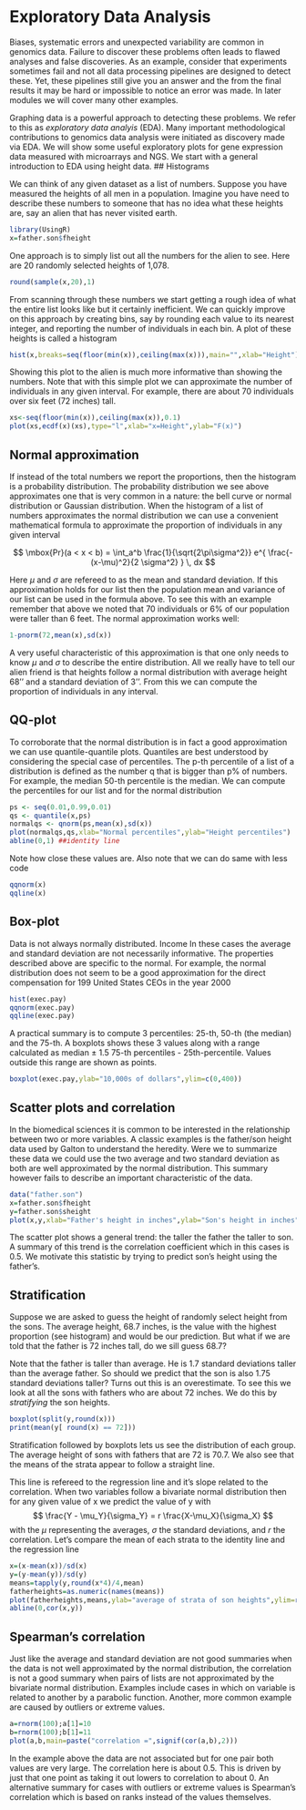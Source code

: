 # Exploratory Data Analysis

Biases, systematic errors and unexpected variability are common in genomics data. Failure to discover these problems often leads to flawed analyses and false discoveries. As an example, consider that experiments sometimes fail and not all data processing pipelines are designed to detect these. Yet, these pipelines still give you an answer and the from the final results it may be hard or impossible to notice an error was made. In later modules we will cover many other examples. 

Graphing data is a powerful approach to detecting these problems. We refer to this as _exploratory data analyis_ (EDA). Many important methodological contributions to genomics data analysis were initiated as discovery made via EDA. We will show some useful exploratory plots for gene expression data measured with microarrays and NGS. We start with a general introduction to EDA using height data.
## Histograms

We can think of any given dataset as a list of numbers. Suppose you have measured the heights of all men in a population. Imagine you have need to describe these numbers to someone that has no idea what these heights are, say an alien that has never visited earth. 

```r
library(UsingR)
x=father.son$fheight
```
One approach is to simply list out all the numbers for the alien to see. Here are 20 randomly selected heights of 1,078.

```r
round(sample(x,20),1)
```

From scanning through these numbers we start getting a rough idea of what the entire list looks like but it certainly inefficient. We can quickly improve on this approach by creating bins, say by rounding each value to its nearest integer, and reporting the number of individuals in each bin. A plot of these heights is called a histogram
```r
hist(x,breaks=seq(floor(min(x)),ceiling(max(x))),main="",xlab="Height")
```
Showing this plot to the alien is much more informative than showing the numbers. Note that with this simple plot we can approximate the number of individuals in any given interval. For example, there are about 70 individuals over six feet (72 inches) tall. 

```r
xs<-seq(floor(min(x)),ceiling(max(x)),0.1)
plot(xs,ecdf(x)(xs),type="l",xlab="x=Height",ylab="F(x)")
```

## Normal approximation

If instead of the total numbers we report the proportions, then the histogram is a probability distribution. The probability distribution we see above approximates one that is very common in a nature: the bell curve or normal distribution or Gaussian distribution. When the histogram of a list of numbers approximates the normal distribution we can use a convenient mathematical formula to approximate the proportion of individuals in any given interval

$$
\mbox{Pr}(a < x < b) = \int_a^b \frac{1}{\sqrt{2\pi\sigma^2}} e^{ \frac{-(x-\mu)^2}{2 \sigma^2} } \, dx
$$

Here $\mu$ and $\sigma$ are refereed to as the mean and standard deviation. If this approximation holds for our list then the population mean and variance of our list can be used in the formula above. To see this with an example remember that above we noted that 70 individuals or 6% of our population were taller than 6 feet. The normal approximation works well:
```r
1-pnorm(72,mean(x),sd(x)) 
```

A very useful characteristic of this approximation is that one only needs to know $\mu$ and $\sigma$ to describe the entire distribution. All we really have to tell our alien friend is that heights follow a normal distribution with average height 68'' and a standard deviation of 3''. From this we can compute the proportion of individuals in any interval. 

## QQ-plot

To corroborate that the normal distribution is in fact a good approximation we can use quantile-quantile plots. Quantiles are best understood by considering the special case of percentiles. The p-th percentile of a list of a distribution is defined as the number q that is bigger than p% of numbers. For example, the median 50-th percentile is the median. We can compute the percentiles for our list and for the normal distribution
```r
ps <- seq(0.01,0.99,0.01)
qs <- quantile(x,ps)
normalqs <- qnorm(ps,mean(x),sd(x))
plot(normalqs,qs,xlab="Normal percentiles",ylab="Height percentiles")
abline(0,1) ##identity line
```
Note how close these values are. Also note that we can do same with less code
```r
qqnorm(x)
qqline(x)
```

## Box-plot
Data is not always normally distributed. Income 
In these cases the average and standard deviation are not necessarily informative. The properties described above are specific to the normal. For example, the normal distribution does not seem to be a good approximation for the direct compensation for 199 United States CEOs in the year 2000
```r
hist(exec.pay)
qqnorm(exec.pay)
qqline(exec.pay)
```
A practical summary is to compute 3 percentiles: 25-th, 50-th (the median) and the 75-th. A boxplots shows these 3 values along with a range calculated as median $\pm$ 1.5 75-th percentiles - 25th-percentile. Values outside this range are shown as points.

```r
boxplot(exec.pay,ylab="10,000s of dollars",ylim=c(0,400))
```

## Scatter plots and correlation
In the biomedical sciences it is common to be interested in the relationship between two or more variables. A classic examples is the father/son height data used by Galton to understand the heredity. Were we to summarize these data we could use the two average and two standard deviation as both are well approximated by the normal distribution. This summary however fails to describe an important characteristic of the data.

```r
data("father.son")
x=father.son$fheight
y=father.son$sheight
plot(x,y,xlab="Father's height in inches",ylab="Son's height in inches",main=paste("correlation =",signif(cor(x,y),2)))
```
The scatter plot shows a general trend: the taller the father the taller to son. A summary of this trend is the correlation coefficient which in this cases is 0.5. We motivate this statistic by trying to predict son's height using the father's.

## Stratification
Suppose we are asked to guess the height of randomly select height from the sons. The average height, 68.7 inches, is the value with the highest proportion (see histogram) and would be our prediction. But what if we are told that the father is 72 inches tall, do we sill guess 68.7?

Note that the father is taller than average. He is 1.7 standard deviations taller than the average father. So should we predict that the son is also 1.75 standard deviations taller? Turns out this is an overestimate. To see this we look at all the sons with fathers who are about 72 inches. We do this by _stratifying_ the son heights.
```r
boxplot(split(y,round(x)))
print(mean(y[ round(x) == 72]))
```
Stratification followed by boxplots lets us see the distribution of each group. The average height of sons with fathers that are 72 is 70.7. We also see that the means of the strata appear to follow a straight line. 

This line is refereed to the regression line and it's slope related to the correlation. When two variables follow a bivariate normal distribution then for any given value of x we predict the value of y with
$$
\frac{Y - \mu_Y}{\sigma_Y} = r \frac{X-\mu_X}{\sigma_X}
$$
with the $\mu$ representing the averages, $\sigma$ the standard deviations, and $r$ the correlation. Let's compare the mean of each strata to the identity line and the regression line

```r
x=(x-mean(x))/sd(x)
y=(y-mean(y))/sd(y)
means=tapply(y,round(x*4)/4,mean)
fatherheights=as.numeric(names(means))
plot(fatherheights,means,ylab="average of strata of son heights",ylim=range(fatherheights))
abline(0,cor(x,y))
```





## Spearman's correlation
Just like the average and standard deviation are not good summaries when the data is not well approximated by the normal distribution, the correlation is not a good summary when pairs of lists are not approximated by the bivariate normal distribution. Examples include cases in which on variable is related to another by a parabolic function. Another, more common example are caused by outliers or extreme values.

```r
a=rnorm(100);a[1]=10
b=rnorm(100);b[1]=11
plot(a,b,main=paste("correlation =",signif(cor(a,b),2)))
```
In the example above the data are not associated but for one pair both values are very large. The correlation here is about 0.5. This is driven by just that one point as taking it out lowers to correlation to about 0. An alternative summary for cases with outliers or extreme values is Spearman's correlation which is based on ranks instead of the values themselves. 


